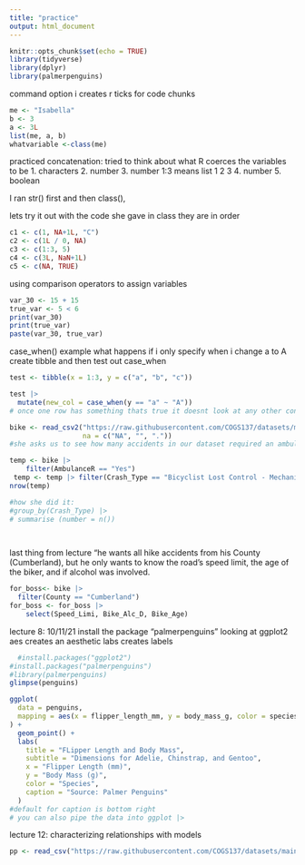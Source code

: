 ```yaml
---
title: "practice"
output: html_document
---
```


```r
knitr::opts_chunk$set(echo = TRUE)
library(tidyverse)
library(dplyr)
library(palmerpenguins)
```

command option i creates r ticks for code chunks
```r
me <- "Isabella"
b <- 3
a <- 3L
list(me, a, b)
whatvariable <-class(me)

```

practiced concatenation: tried to think about what R coerces the variables to be
1. characters
2. number
3. number
1:3 means list 1 2 3
4. number
5. boolean 

I ran str() first and then class(),

lets try it out with the code she gave in class they are in order 

```r
c1 <- c(1, NA+1L, "C")
c2 <- c(1L / 0, NA)
c3 <- c(1:3, 5)
c4 <- c(3L, NaN+1L)
c5 <- c(NA, TRUE)
```
using comparison operators to assign variables 
```r
var_30 <- 15 + 15
true_var <- 5 < 6
print(var_30)
print(true_var)
paste(var_30, true_var)
```
case_when() example
what happens if i only specify when i change a to A
create tibble and then test out case_when
```r
test <- tibble(x = 1:3, y = c("a", "b", "c"))

test |> 
  mutate(new_col = case_when(y == "a" ~ "A"))
# once one row has something thats true it doesnt look at any other conditions in the data set 

bike <- read_csv2("https://raw.githubusercontent.com/COGS137/datasets/main/nc_bike_crash.csv", 
                  na = c("NA", "", "."))
#she asks us to see how many accidents in our dataset required an ambulance ride and had the crash type "bicyclist lost control - mechanical problems, my code:

temp <- bike |>
    filter(AmbulanceR == "Yes")
 temp <- temp |> filter(Crash_Type == "Bicyclist Lost Control - Mechanical Problems")
nrow(temp)

#how she did it: 
#group_by(Crash_Type) |> 
# summarise (number = n())

 
```
last thing from lecture
"he wants all hike accidents from his County (Cumberland), but he only wants to know the road's speed limit, the age of the biker, and if alcohol was involved. 

```r
for_boss<- bike |> 
  filter(County == "Cumberland")
for_boss <- for_boss |>
    select(Speed_Limi, Bike_Alc_D, Bike_Age)
```

lecture 8: 10/11/21
install the package "palmerpenguins"
looking at ggplot2
aes creates an aesthetic 
labs creates labels 

```r
  #install.packages("ggplot2")
#install.packages("palmerpenguins")
#library(palmerpenguins)
glimpse(penguins)

ggplot(
  data = penguins,
  mapping = aes(x = flipper_length_mm, y = body_mass_g, color = species, shape = species)
) +
  geom_point() +
  labs(
    title = "FLipper Length and Body Mass",
    subtitle = "Dimensions for Adelie, Chinstrap, and Gentoo",
    x = "Flipper Length (mm)",
    y = "Body Mass (g)",
    color = "Species",
    caption = "Source: Palmer Penguins"
  )
#default for caption is bottom right 
# you can also pipe the data into ggplot |>
```
lecture 12: characterizing relationships with models
```r
pp <- read_csv("https://raw.githubusercontent.com/COGS137/datasets/main/paris_paintings.csv", na = c("n/a", "", "NA"))


```